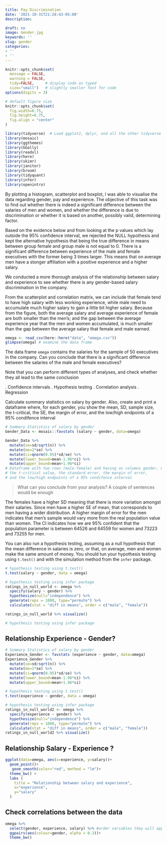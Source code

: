 ```yaml
---
title: Pay Discrimination
date: '2021-10-31T21:28:43-05:00'
description:

draft: no
image: Gender.jpg
keywords: ''
slug: gender
categories:
- ''
- ''
---
```

```r
knitr::opts_chunk$set(
  message = FALSE, 
  warning = FALSE, 
  tidy=FALSE,     # display code as typed
  size="small")   # slightly smaller font for code
options(digits = 3)

# default figure size
knitr::opts_chunk$set(
  fig.width=6.75, 
  fig.height=6.75,
  fig.align = "center"
)
```


```r
library(tidyverse)  # Load ggplot2, dplyr, and all the other tidyverse packages
library(mosaic)
library(ggthemes)
library(GGally)
library(readxl)
library(here)
library(skimr)
library(janitor)
library(broom)
library(tidyquant)
library(infer)
library(openintro)
```

By plotting a histogram, scatterplot and boxplot, I was able to visualise the data regarding gender, pay and experience. The objective of this task was to find out whether there is indeed a significant difference between the salaries of men and women, and whether the difference is due to discrimination or whether it is based on another, possibly valid, determining factor. 

Based on the evidence below and from looking at the p values which lay outside the 95% confidence interval, we rejected the NULL hypothesis and kept the alternative hypothesis that being the true difference in means between group female and group male is not equal to 0. There is a significant difference between experience of the male and female executives with the former being 3 times larger. This means that on average men have a stonger affiliation with a positive experience and a higher salary.

We conducted a more thorough analysis of the relationship between salary and experience to see whether there is any gender-based salary discrimination in the company.

From the scatterplot and correlation matrix, we can include that female tend to have high salary with less working experience, while male need to accumulate much higher salary to gain a little bit higher salary. Because from the figure, both the average salary and average experience of female are both smaller than the men's; and the gap between the average experience year that the men and women accumulated, is much smaller than the gap between the average salary that female and male earned.
```r
omega <- read_csv(here::here("data", "omega.csv"))
glimpse(omega) # examine the data frame
```


The data frame `omega`  contains the salaries for the sample of 50 executives in the company. Can you conclude that there is a significant difference between the salaries of the male and female executives?

Note that you can perform different types of analyses, and check whether they all lead to the same conclusion 

.	Confidence intervals
.	Hypothesis testing
.	Correlation analysis
.	Regression


Calculate summary statistics on salary by gender. Also, create and print a dataframe where, for each gender, you show the mean, SD, sample size, the t-critical, the SE, the margin of error, and the low/high endpoints of a 95% condifence interval

```r
# Summary Statistics of salary by gender
Gender_Data <- mosaic::favstats (salary ~ gender, data=omega)

Gender_Data %>%
  mutate(se=sd/sqrt(n)) %>%
  mutate(me=2*se) %>%
  mutate(ci=qnorm(0.95)*sd/se) %>%
  mutate(lower_bound=mean-1.96*ci) %>%
  mutate(upper_bound=mean+1.96*ci)
# Dataframe with two rows (male-female) and having as columns gender, mean, SD, sample size, 
# the t-critical value, the standard error, the margin of error, 
# and the low/high endpoints of a 95% condifence interval


```

> What can you conclude from your analysis? A couple of sentences would be enough

The females have a higher SD meaning that there is more variation amongst their salaries. Since men have a higher SE of mean, that corresponds to men having a wider distribution. A higher margin of error for the men indicates that men's sample would vary more from the real population value than women. The CI indicates how we are 95% confident that the population parameter is between 64526 and 64559 for women and 73223 and 73255 for men.

You can also run a hypothesis testing, assuming as a null hypothesis that the mean difference in salaries is zero, or that, on average, men and women make the same amount of money. You should tun your hypothesis testing using `t.test()` and with the simulation method from the `infer` package.

```r

# hypothesis testing using t.test() 
t.test(salary ~ gender, data = omega)

# hypothesis testing using infer package
ratings_in_null_world <- omega %>% 
  specify(salary ~ gender) %>%
  hypothesize(null="independence") %>%
  generate(reps = 1000, type="permute") %>%
  calculate(stat = "diff in means", order = c("male", "female"))

ratings_in_null_world %>% visualize()

# hypothesis testing using infer package
```

## Relationship Experience - Gender?

```r

# Summary Statistics of salary by gender
Experience_Gender <- favstats (experience ~ gender, data=omega) 
Experience_Gender %>%
  mutate(se=sd/sqrt(n)) %>%
  mutate(me=2*se) %>%
  mutate(ci=qnorm(0.95)*sd/se) %>%
  mutate(lower_bound=mean-1.96*ci) %>%
  mutate(upper_bound=mean+1.96*ci)

# hypothesis testing using t.test() 
t.test(experience ~ gender, data = omega)

# hypothesis testing using infer package
ratings_in_null_world2 <- omega %>% 
  specify(experience ~ gender) %>%
  hypothesize(null="independence") %>%
  generate(reps = 1000, type="permute") %>%
  calculate(stat = "diff in means", order = c("male", "female")) 
ratings_in_null_world2 %>% visualize()

```


## Relationship Salary - Experience ?
```r

ggplot(data=omega, aes(x=experience, y=salary))+
  geom_point()+
   geom_smooth(color="red", method = "lm")+
  theme_bw() +
  labs (
    title = "Relationship between salary and experience",
    x="experience",
    y="salary"
  )

```


## Check correlations between the data
```r
omega %>% 
  select(gender, experience, salary) %>% #order variables they will appear in ggpairs()
  ggpairs(aes(colour=gender, alpha = 0.3))+
  theme_bw()
```

